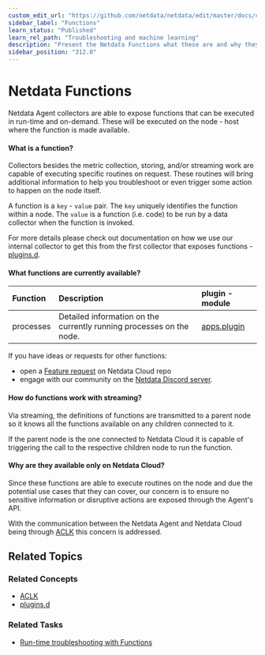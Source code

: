 ```yaml
---
custom_edit_url: "https://github.com/netdata/netdata/edit/master/docs/cloud/netdata-functions.md"
sidebar_label: "Functions"
learn_status: "Published"
learn_rel_path: "Troubleshooting and machine learning"
description: "Present the Netdata Functions what these are and why they should be used."
sidebar_position: "312.0"
---
```



# Netdata Functions

Netdata Agent collectors are able to expose functions that can be executed in run-time and on-demand. These will be
executed on the node - host where the function is made
available.

#### What is a function?

Collectors besides the metric collection, storing, and/or streaming work are capable of executing specific routines on
request. These routines will bring additional information
to help you troubleshoot or even trigger some action to happen on the node itself.

A function is a  `key`  -  `value`  pair. The  `key`  uniquely identifies the function within a node. The  `value`  is a
function (i.e. code) to be run by a data collector when
the function is invoked.

For more details please check out documentation on how we use our internal collector to get this from the first collector that exposes
functions - [plugins.d](/docs/improving-netdata---developers/external-plugins#function).

#### What functions are currently available?

| Function | Description | plugin - module |
| :-- | :-- | :-- |
| processes | Detailed information on the currently running processes on the node. | [apps.plugin](/docs/data-collection/monitor-anything/System%20Metrics/Application-monitoring) |

If you have ideas or requests for other functions:
* open a [Feature request](https://github.com/netdata/netdata-cloud/issues/new?assignees=&labels=feature+request%2Cneeds+triage&template=FEAT_REQUEST.yml&title=%5BFeat%5D%3A+) on Netdata Cloud repo
* engage with our community on the [Netdata Discord server](https://discord.com/invite/mPZ6WZKKG2).
#### How do functions work with streaming?

Via streaming, the definitions of functions are transmitted to a parent node so it knows all the functions available on
any children connected to it.

If the parent node is the one connected to Netdata Cloud it is capable of triggering the call to the respective children
node to run the function.

#### Why are they available only on Netdata Cloud?

Since these functions are able to execute routines on the node and due the potential use cases that they can cover, our
concern is to ensure no sensitive
information or disruptive actions are exposed through the Agent's API.

With the communication between the Netdata Agent and Netdata Cloud being
through [ACLK](/docs/deployment-in-production/secure-your-nodes/agent-cloud-link-aclk) this
concern is addressed.

## Related Topics

### **Related Concepts**

- [ACLK](/docs/deployment-in-production/secure-your-nodes/agent-cloud-link-aclk)
- [plugins.d](/docs/improving-netdata---developers/external-plugins)

### Related Tasks

- [Run-time troubleshooting with Functions](/docs/troubleshooting-and-machine-learning/run-time-troubleshooting-with-functions)
